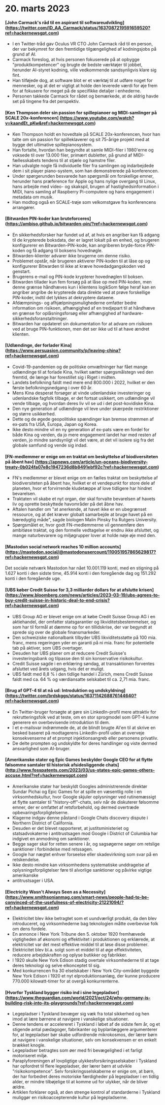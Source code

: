 
<Steps>

# 20. marts 2023

#### [John Carmack's råd til en aspirant til softwareudvikling] (https://twitter.com/ID_AA_Carmack/status/1637087219591659520?ref=hackernewsgpt.com)

- I en Twitter-tråd gav Oculus VR CTO John Carmack råd til en person, der var bekymret for den fremtidige tilgængelighed af kodningsjobs på grund af AI.
- Carmack foreslog, at hvis personen fokuserede på at opbygge "produktkompetencer" og brugte de bedste værktøjer til jobbet, herunder AI-styret kodning, ville vedkommende sandsynligvis klare sig fint.
- Han tilføjede dog, at software blot er et værktøj til at udføre noget for mennesker, og at det er vigtigt at holde den leverede værdi for øje frem for at fokusere for meget på de specifikke detaljer i enhederne.
- Personen takkede Carmack for rådet og bemærkede, at de aldrig havde set på tingene fra det perspektiv.

#### [Ken Thompson deler sin passion for spillepianoer og MIDI-samlinger på SCALE 20x-konferencen] (https://www.youtube.com/watch?v=kaandEt_pKw&ref=hackernewsgpt.com)

- Ken Thompson holdt en hovedtale på SCALE 20x-konferencen, hvor han talte om sin passion for spilleklaverer og sit 75-årige projekt med at bygge det ultimative spillepianosystem.
- Han fortalte, hvordan han begyndte at samle MIDI-filer i 1980'erne og voksede til over 13.000 filer, primært dubletter, på grund af MIDI-fællesskabets tendens til at stjæle og hamstre filer.
- Han udvalgte nogle få individuelle filer fra samlingen og indarbejdede dem i sit player piano-system, som han demonstrerede på konferencen.
- Under spørgerunden besvarede han spørgsmål om forskellige emner, herunder hans præference for Apple og hans nylige overgang til Linux, hans arbejde med video- og skakspil, brugen af hastighedsinformation i MIDI, hans samling af Raspberry Pi-computere og hans engagement i metadata om musik.
- Han modtog også en SCALE-trøje som velkomstgave fra konferencens arrangører.

#### [Bitwarden PIN-koder kan bruteforceres] (https://ambiso.github.io/bitwarden-pin/?ref=hackernewsgpt.com)

- En sikkerhedsforsker har fundet ud af, at hvis en angriber kan få adgang til de krypterede boksdata, der er lagret lokalt på en enhed, og brugeren konfigurerer en Bitwarden-PIN-kode, kan angriberen bryde-force PIN-koden og få adgang til boksens hovednøgle.
- Bitwarden-klienter advarer ikke brugerne om denne risiko.
- Problemet opstår, når brugeren aktiverer PIN-koden til at låse op og konfigurerer Bitwarden til ikke at kræve hovedadgangskoden ved genstart.
- Brugerens e-mail og PIN-kode krypterer hovednøglen til boksen.
- Bitwarden tillader kun fem forsøg på at låse op med PIN-koden, men denne grænse håndhæves kun i klientens logikSom følge heraf kan en angriber angribe de krypterede data direkte ved at prøve forskellige PIN-koder, indtil det lykkes at dekryptere dataene.
- Afdæmpnings- og afhjælpningsmulighederne omfatter bedre information om risikoen, afhængighed af en tredjepart til at håndhæve en grænse for oplåsningsforsøg eller afhængighed af hardware-sikkerhedsforanstaltninger.
- Bitwarden har opdateret sin dokumentation for at advare om risikoen ved at bruge PIN-funktionen, men det ser ikke ud til at have ændret klienten.

#### [Udlændinge, der forlader Kina] (https://www.persuasion.community/p/leaving-china?ref=hackernewsgpt.com)

- Covid-19-pandemien og de politiske omvæltninger har fået mange udlændinge til at forlade Kina, hvilket sætter spørgsmålstegn ved den fremtid, de længe har forestillet sig i Riget i midten.
- Landets befolkning faldt med mere end 800.000 i 2022, hvilket er den første befolkningsnedgang i over 60 år.
- Mens Kina desperat forsøger at vinde udenlandske investeringer og udenlandske fagfolk tilbage, er det fortsat usikkert, om udlændinge vil vende tilbage, og hvordan deres liv vil se ud i det post-kovidiske Kina.
- Den nye generation af udlændinge vil leve under skærpede restriktioner og større usikkerhed.
- Dette og de øgede geopolitiske spændinger kan bremse strømmen af ex-pats fra USA, Europa, Japan og Korea.
- Ikke desto mindre vil en ny generation af ex-pats være en fordel for både Kina og verden, da jo mere engagement landet har med resten af verden, jo mindre sandsynligt vil det være, at det vil isolere sig fra det globale samfund og vende sig indad.

#### [FN-medlemmer er enige om en traktat om beskyttelse af biodiversiteten på åbent hav] (https://apnews.com/article/un-oceans-biodiversity-treaty-0b024fa07e8c1947236d8b8491ebf92c?ref=hackernewsgpt.com)

- FN's medlemmer er blevet enige om en fælles traktat om beskyttelse af biodiversiteten på åbent hav, hvilket er et vendepunkt for store dele af planeten, hvor et forvirrende kludetæppe af love tidligere har hindret bevarelsen.
- Traktaten vil skabe et nyt organ, der skal forvalte bevarelsen af havets liv og oprette beskyttede havområder på det åbne hav.
- Aftalen handler om "at anerkende, at havet ikke er en ubegrænset ressource, og at det kræver globalt samarbejde at bruge havet på en bæredygtig måde", sagde biologen Malin Pinsky fra Rutgers University.
- Spørgsmålet er, hvor godt FN-medlemmerne vil gennemføre den ambitiøse traktat, og den formelle vedtagelse er endnu ikke afsluttet, og mange naturbevarere og miljøgrupper lover at holde nøje øje med den.

#### [Mastodon social network reaches 10 million accounts] (https://mastodon.social/@mastodonusercount/110051957865629817?ref=hackernewsgpt.com)

Det sociale netværk Mastodon har nået 10.001.119 konti, med en stigning på 1.627 konti i den sidste time, 45.914 konti i den foregående dag og 151.292 konti i den foregående uge.

#### [UBS køber Credit Suisse for 3,3 milliarder dollars for at afslutte krisen] (https://www.bloomberg.com/news/articles/2023-03-19/ubs-agrees-to-buy-credit-suisse-in-historic-deal-to-end-crisis?ref=hackernewsgpt.com)

- UBS Group AG er blevet enige om at købe Credit Suisse Group AG i en aktiehandel, der omfatter statsgarantier og likviditetsbestemmelser, og som har til formål at dæmme op for en tillidskrise, der var begyndt at sprede sig over de globale finansmarkeder.
- Den schweiziske nationalbank tilbyder UBS likviditetsstøtte på 100 mia. franc, mens regeringen yder en garanti på ni mia. franc for potentielle tab på aktiver, som UBS overtager.
- Desuden har UBS planer om at reducere Credit Suisse's investeringsbank og tilpasse den til sin konservative risikokultur.
- Credit Suisse sagde i en erklæring søndag, at transaktionen forventes afsluttet ved årets udgang, hvis det er muligt.
- UBS faldt med 8,8 % i den tidlige handel i Zürich, mens Credit Suisse faldt med ca. 64 % og værdiansatte selskabet til ca. 2,71 mia. franc.

#### [Brug af GPT-4 til at nå ud: Introduktion og undskyldning] (https://twitter.com/brdskggs/status/1637114268876144640?ref=hackernewsgpt.com)

- En Twitter-bruger forsøgte at gøre sin LinkedIn-profil mere attraktiv for rekrutteringsfolk ved at teste, om en stor sprogmodel som GPT-4 kunne generere en overbevisende introduktion til dem.
- I et e-mailsvar indrømmede de, at de blindt brugte AI'en til at skrive en besked baseret på modtagerens LinkedIn-profil uden at overveje konsekvenserne af et prompt injektionsangreb eller personens privatliv.
- De delte prompten og undskyldte for deres handlinger og viste dermed ansvarlighed som AI-bruger.

#### [Amerikanske stater og Epic Games beskylder Google CEO for at flytte følsomme samtaler til historisk afsidesliggende chats] (http://www.fosspatents.com/2023/03/us-states-epic-games-others-accuse.html?ref=hackernewsgpt.com)

- Amerikanske stater har beskyldt Googles administrerende direktør Sundar Pichai og Epic Games for at spille en væsentlig rolle i en virksomhedskultur, hvor Google skjuler oplysninger ved rutinemæssigt at flytte samtaler til "history-off"-chats, selv når de diskuterer følsomme emner, der er omfattet af retsforbehold, og dermed overtræde opbevaringsforpligtelserne.
- Klagerne indgav denne påstand i Google Chats discovery dispute i Northern District of California.
- Desuden er det blevet rapporteret, at justitsministeriet og statsadvokaterne i antitrustsagen mod Google i District of Columbia har indgivet en anmodning om sanktioner.
- Begge sager skal for retten senere i år, og sagsøgerne søger om retslige sanktioner i forbindelse med retssagen.
- Google har nægtet enhver forseelse eller skadevirkning som svar på en retskendelse.
- Ikke desto mindre kan virksomhedens systematiske unddragelse af oplysningsforpligtelser føre til alvorlige sanktioner og påvirke vigtige amerikanske
- antitrustsager i USA.

#### [Electricity Wasn't Always Seen as a Necessity] (https://www.smithsonianmag.com/smart-news/people-had-to-be-convinced-of-the-usefulness-of-electricity-21221094/?ref=hackernewsgpt.com)

- Elektricitet blev ikke betragtet som et uundværligt produkt, da den blev introduceret, og virksomhederne bag teknologien måtte overbevise folk om dens fordele.
- En annonce i New York Tribune den 5. oktober 1920 fremhævede vigtigheden af økonomi og effektivitet i produktionen og erklærede, at elektricitet var det mest effektive middel til at løse disse problemer.
- Elektricitet blev bl.a. solgt som et middel til at øge effektiviteten, reducere arbejdskraften og oplyse butikker og fabrikker.
- I 1920 skulle New York Edison stadig overtale virksomhederne til at tage deres teknologi og selve elkonceptet til sig.
- Med konkurrencen fra 30 elselskaber i New York City-området byggede New York Edison i 1920 et nyt elproduktionsanlæg, der kunne producere 770.000 kilowatt-timer for at overgå konkurrenterne.

#### [Hvorfor Tyskland bygger risiko ind i sine legepladser] (https://www.theguardian.com/world/2021/oct/24/why-germany-is-building-risk-into-its-playgrounds?ref=hackernewsgpt.com)

- Legepladser i Tyskland bevæger sig væk fra total sikkerhed og hen imod at lære børnene at navigere i vanskelige situationer.
- Denne tendens er accelereret i Tyskland i løbet af de sidste fem år, og et stigende antal pædagoger, fabrikanter og byplanlæggere argumenterer for, at legepladser bør skabe udfordrende mikrokosmos, der lærer børn at navigere i vanskelige situationer, selv om konsekvensen er en enkelt brækket knogle.
- Legepladser betragtes som øer med fri bevægelighed i et farligt motoriseret miljø.
- Paraplyforeningen af lovpligtige ulykkesforsikringsselskaber i Tyskland har opfordret til flere legepladser, der lærer børn at udvikle "risikokompetence". Selv forsikringsselskaberne er enige om, at børn, der har forbedret deres motoriske færdigheder på legepladser i en tidlig alder, er mindre tilbøjelige til at komme ud for ulykker, når de bliver ældre.
- Artiklen forklarer også, at den strenge kontrol af standarderne i Tyskland muliggør en risikoaccepterende kultur på legepladserne.

</Steps>
